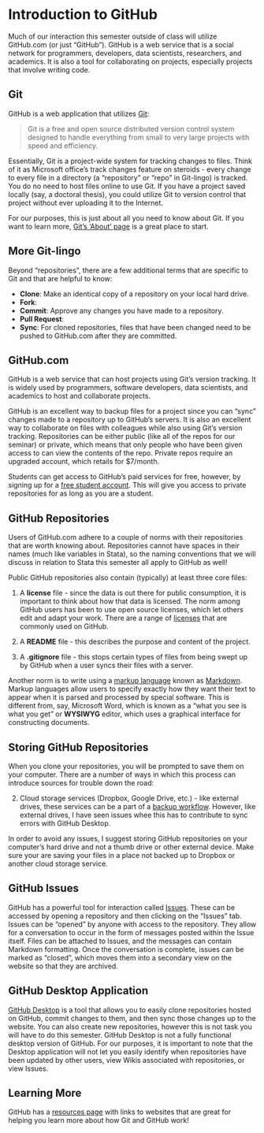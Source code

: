 # Introduction to GitHub

Much of our interaction this semester outside of class will utilize GitHub.com (or just "GitHub"). GitHub is a web service that is a social network for programmers, developers, data scientists, researchers, and academics. It is also a tool for collaborating on projects, especially projects that involve writing code.

## Git
GitHub is a web application that utilizes [Git](https://git-scm.com):

> Git is a free and open source distributed version control system designed to handle everything from small to very large projects with speed and efficiency.

Essentially, Git is a project-wide system for tracking changes to files. Think of it as Microsoft office's track changes feature on steroids - every change to every file in a directory (a "repository" or "repo" in Git-lingo) is tracked. You do no need to host files online to use Git. If you have a project saved locally (say, a doctoral thesis), you could utilize Git to version control that project without ever uploading it to the Internet.

For our purposes, this is just about all you need to know about Git. If you want to learn more, [Git's 'About' page](https://git-scm.com/about) is a great place to start.

## More Git-lingo
Beyond "repositories", there are a few additional terms that are specific to Git and that are helpful to know:

  * **Clone**: Make an identical copy of a repository on your local hard drive.
  * **Fork**:
  * **Commit**: Approve any changes you have made to a repository.
  * **Pull Request**:
  * **Sync**: For cloned repositories, files that have been changed need to be pushed to GitHub.com after they are committed.

## GitHub.com
GitHub is a web service that can host projects using Git's version tracking. It is widely used by programmers, software developers, data scientists, and academics to host and collaborate projects.

GitHub is an excellent way to backup files for a project since you can "sync" changes made to a repository up to GitHub's servers. It is also an excellent way to collaborate on files with colleagues while also using Git's version tracking. Repositories can be either public (like all of the repos for our seminar) or private, which means that only people who have been given access to can view the contents of the repo. Private repos require an upgraded account, which retails for $7/month.

Students can get access to GitHub's paid services for free, however, by signing up for a [free student account](https://education.github.com). This will give you access to private repositories for as long as you are a student.

## GitHub Repositories
Users of GitHub.com adhere to a couple of norms with their repositories that are worth knowing about. Repositories cannot have spaces in their names (much like variables in Stata), so the naming conventions that we will discuss in relation to Stata this semester all apply to GitHub as well!

Public GitHub repositories also contain (typically) at least three core files:

  1. A **license** file - since the data is out there for public consumption, it is important to think about how that data is licensed. The norm among GitHub users has been to use open source licenses, which let others edit and adapt your work. There are a range of [licenses](http://choosealicense.com) that are commonly used on GitHub.

  2. A **README** file - this describes the purpose and content of the project.

  3. A **.gitignore** file - this stops certain types of files from being swept up by GitHub when a user syncs their files with a server.

Another norm is to write using a [markup language](https://en.wikipedia.org/wiki/Markup_language) known as [Markdown](https://daringfireball.net/projects/markdown/). Markup languages allow users to specify exactly how they want their text to appear when it is parsed and processed by special software. This is different from, say, Microsoft Word, which is known as a "what you see is what you get" or **WYSIWYG** editor, which uses a graphical interface for constructing documents.

## Storing GitHub Repositories
When you clone your repositories, you will be prompted to save them on your computer. There are a number of ways in which this process can introduce sources for trouble down the road:

  2. Cloud storage services (Dropbox, Google Drive, etc.)  - like external drives, these services can be a part of a [backup workflow](protecting-your-work.html). However, like external drives, I have seen issues whee this has to contribute to sync errors with GitHub Desktop.

In order to avoid any issues, I suggest storing GitHub repositories on your computer's hard drive and not a thumb drive or other external device. Make sure your are saving your files in a place not backed up to Dropbox or another cloud storage service.

## GitHub Issues
GitHub has a powerful tool for interaction called [Issues](https://help.github.com/articles/about-issues/). These can be accessed by opening a repository and then clicking on the "Issues" tab. Issues can be "opened" by anyone with access to the repository. They allow for a conversation to occur in the form of messages posted within the Issue itself. Files can be attached to Issues, and the messages can contain Markdown formatting. Once the conversation is complete, issues can be marked as "closed", which moves them into a secondary view on the website so that they are archived.

## GitHub Desktop Application
[GitHub Desktop](https://desktop.github.com) is a tool that allows you to easily clone repositories hosted on GitHub, commit changes to them, and then sync those changes up to the website. You can also create new repositories, however this is not task you will have to do this semester. GitHub Desktop is not a fully functional desktop version of GitHub. For our purposes, it is important to note that the Desktop application will not let you easily identify when repositories have been updated by other users, view Wikis associated with repositories, or view Issues.

## Learning More
GitHub has a [resources page](https://help.github.com/articles/good-resources-for-learning-git-and-github/) with links to websites that are great for helping you learn more about how Git and GitHub work!
